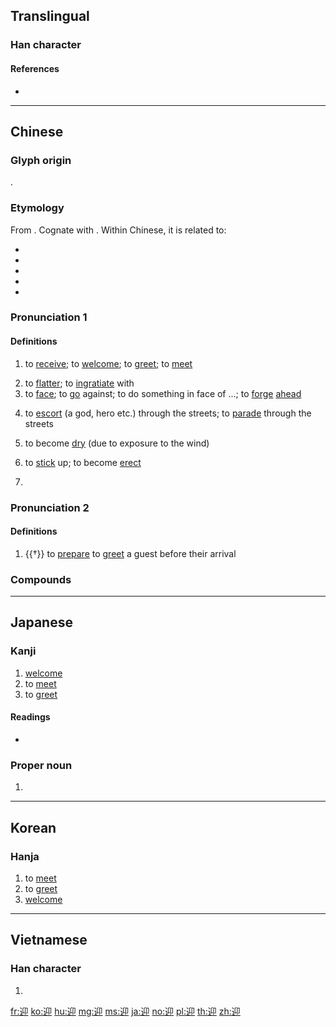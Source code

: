 {{character info/new}}
==Translingual==
{{stroke order|strokes=8}}

===Han character===
{{Han char|rn=162|rad=辵|as=04|sn=8|four=37302|canj=YHVL|ids=⿺辶卬}}

====References====
* {{Han ref|kx=1254.030|dkj=38748|dj=1736.130|hdz=63821.090|uh=8FCE|ud=36814|bh=AAEF|bd=43759}}

----

==Chinese==
{{zh-forms}}

===Glyph origin===
{{Han etym}}
{{Han compound|辵|卬|alt1=辶|ls=psc|c1=s|c2=p}}.

===Etymology===
From {{inh|zh|sit-pro|*ŋra-k/ŋ||to meet; to encounter}}. Cognate with {{cog|my|ငြင်း||to refuse to obey; to argue}}. Within Chinese, it is related to:

* {{och-l|禦|to defend}}
* {{och-l|迕|to meet; to go against}}
* {{och-l|迓|to receive; to defend}}
* {{och-l|溯|to go upstream}}
* {{och-l|逆|to greet; to go against; to resist}}

===Pronunciation 1===
{{zh-pron
|m=yíng
|c=jing4
|h=pfs=
|md=ngiàng/ngìng
|md_note=ngiàng - colloquial ("to parade through the streets; to become dry; to stick up"); ngìng - literary ("to welcome, to meet, to face, to flatter")
|mn=ngiâ/gêng
|mn_note=ngiâ - colloquial ("to parade through the streets; to meet, to greet"); gêng - literary
|w=3nyin
|mc=1
|oc=1,1
|cat=v,pn
}}

====Definitions====
{{zh-hanzi}}

# to [[receive]]; to [[welcome]]; to [[greet]]; to [[meet]]
#: {{zh-x|歡迎|welcome}}
# to [[flatter]]; to [[ingratiate]] with
# to [[face]]; to [[go]] against; to do something in face of ...; to [[forge]] [[ahead]]
# {{lb|zh|Min}} to [[escort]] (a god, hero etc.) through the streets; to [[parade]] through the streets
# {{lb|zh|Min Dong|of food}} to become [[dry]] (due to exposure to the wind)
# {{lb|zh|Min Dong|of hair}} to [[stick]] up; to become [[erect]]
# {{surname|lang=zh}}

===Pronunciation 2===
{{zh-pron
|m=yìng
|c=jing6
|mc=2
|oc=2,2
|cat=v
}}

====Definitions====
{{zh-hanzi}}

# {{†}} to [[prepare]] to [[greet]] a guest before their arrival

===Compounds===
{{zh-der|歡迎|迎接|迎面|迎敵|迎養|迎戰|迎神|迎駕|迎謁|逢迎|有失遠迎|迎迓|出迎|倒屣相迎|倒屣而迎|倒屣迎之|倒屣迎賓|倒履相迎|善氣迎人|大迎枕|失迎|夾道歡迎|奉迎|奔走逢迎|弔賀迎送|恭迎|承迎|承順逢迎|揣合逢迎|擁彗迎門|曲意逢迎|水送山迎|竭誠歡迎|親迎|賣俏迎奸|迎來送往|迎候|迎刃而解|迎合|迎向|迎妝|迎姦賣俏|迎娶|迎婿日|迎年|迎意承旨|迎手|迎擊|迎新|迎新送故|迎新送舊|迎春|迎春花|迎會|迎歡買俏|迎睇|迎神賽會|迎紫姑|迎親|迎賓|迎阿|迎靈|迎頭|迎頭兒|迎頭棒喝|迎頭痛擊|迎頭趕上|迎風|迎風冒雪|迎風待月|迎風搖曳|送往迎來|送故迎新|送舊迎新|逢迎色笑|遠迎|郊迎|阿諛逢迎}}

----

==Japanese==

===Kanji===
{{ja-kanji|grade=c|rs=辵04}}

# [[welcome]]
# to [[meet]]
# to [[greet]]

====Readings====
* {{ja-readings|goon=[[ぎょう]] (gyō)|kanon=[[げい]] (gei)|kun=[[むかえる]] (mukaeru)|nanori=}}

===Proper noun===
{{ja-kanjitab|むかい|yomi=k}}
{{ja-kanjitab|むかえ|yomi=k}}
{{ja-pos|proper|むかえ|むかい}}

# {{surname|lang=ja|sort=むかえ}}

----

==Korean==

===Hanja===
{{ko-hanja|hangeul=영|eumhun=|rv=yeong|mr=yŏng|y=yeng}}

# to [[meet]]
# to [[greet]]
# [[welcome]]

----

==Vietnamese==

===Han character===
{{vi-hantu|[[nghênh]], [[ngảnh]], [[nghểnh]], [[nghiêng]], [[nginh]]|rs=辵04}}

# {{defn|lang=vi|sort=辵04}}

[[fr:迎]]
[[ko:迎]]
[[hu:迎]]
[[mg:迎]]
[[ms:迎]]
[[ja:迎]]
[[no:迎]]
[[pl:迎]]
[[th:迎]]
[[zh:迎]]